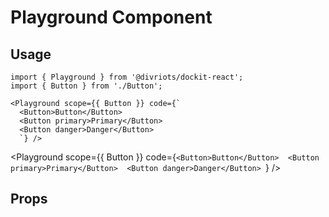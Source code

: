 
# Playground Component

<Description of={Playground} />

## Usage

```
import { Playground } from '@divriots/dockit-react';
import { Button } from './Button';

<Playground scope={{ Button }} code={`
  <Button>Button</Button>
  <Button primary>Primary</Button>
  <Button danger>Danger</Button>
  `} />
```

<Playground
  scope={{ Button }}
  code={`
<Button>Button</Button> 
<Button primary>Primary</Button> 
<Button danger>Danger</Button> 
`}
/>

## Props

<Props of={Playground} />
